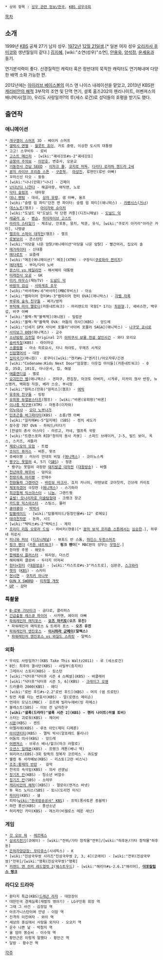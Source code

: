  * 상위 항목 : [[성우 관련 정보/한국]], [[KBS 성우극회]]

[[목차]]

== 소개 ==
1999년 [[한국방송공사|KBS]] 공채 27기 남자 성우. [[1972년]] [[12월 21일]]생.[* 일본 여자 성우 [[오리카사 후미코]]와 생년월일이 같다.] [[김지혜]], [wiki:"소연(성우)"소연], [[안용욱]], [[양석정]], [[윤세웅]]과 동기.

연기분석력이 좋다. 신경질적인 캐릭터 혹은 정반대의 묵직한 캐릭터도 연기해내며 다양한 배역 소화 가능한 편.

2012년에는 [[아이러브 베이스볼]]의 미스 앤 나이스 내레이션을 맡았고, 2013년 KBS판 [[캐리비안의 해적]] 3부작의 조연 및 단역 연기, 셜록 홈즈202의 헨리나이트, 어벤져스의 배너박사(헐크), 우리도 사랑일까?의 루(세스 로건)로 성덕들의 호평을 받기도 했다.

== 출연작 ==
=== 애니메이션 ===
 * [[개구쟁이 스머프]] 3D - 베이커 스머프
 * [[갤럭시 엔젤]] - [[월콧트 휴이]], 카토 중령, 이상한 도시의 대통령
 * 고고! 스쿠비두 - 로비
 * [[고스트 메신저]] - [wiki:"궤네깃또#s-2"궤네깃또]
 * [[금붕어 주의보]] - [[타나카야마|이만호]], 변호사, 오문교
 * [[기동전사 건담 SEED]] - [[이자크 쥴]], [[코지로 머독]], [[다리다 로라하 챈드라 2세]]
 * [[꿈의 라이브 프리즘 스톤]] - [[DJ COO|구준혁]],  [[노리즈키 진|마성진]], 류현민(류빈 아빠)
 * 꼬마신선 타오 - 둥둥
 * [wiki:"나나(만화)"나나] - 긴페이
 * [[난다난다 니얀다]] - 해골마왕, 매직맨, 노로
 * [[닥터 슬럼프]] - 대마왕
 * [[대니 팬텀]] - 대쉬, [[상자 유령]], 샘 아빠, 울프
 * [wiki:"슬랩 업 파티"던전 앤 파이터: 슬랩 업 파티](애니박스) - [[카펜시스]]([[거너]])
 * [[데스노트]](챔프) - [[아이자와 슈이치]]
 * [wiki:"도널드 덕"도널드 덕 단편 카툰](디즈니채널) - [[도널드 덕]]
 * [[레귤러 쇼]] - [[벤슨]], [[하이파이브 고스트]]
 * [[라라의 스타일기]] - 체조남, 안포동, 뭉치, 탁훈, 유식, [wiki:"쿠로키 아키라"아라곤 카이], 나벙글
 * [[랠프의 스파이 대작전]](챔프) - 랠프
 * [[로봇보이]] - 콘스탄틴
 * [wiki:"마당을 나온 암탉/애니메이션"마당을 나온 암탉] - 빨간머리, 집오리 솔
 * [[메가파이터]] - 신대풍
 * [[메다로트]] - 보즐레
 * [wiki:"메조(애니메이션)" 메조](XTM) - 구장식([[쿠로와라 켄이치]])
 * [[메타제트]] - 부머/닥터 노바
 * [[몬스터 vs 에일리언]] - 해서웨이 대통령
 * [[미래전사 오공]] - GK
 * [[미키 마우스]](재능TV) - [[도널드 덕]]
 * [[바람의 검심]] - [[사와게죠 쵸우]]
 * [wiki:"바사라#s-6"바사라](MBC무비스) - 아쇼
 * [wiki:"뱀파이어 헌터#s-3"뱀파이어 헌터 OVA](애니박스) - [[자벨 자록]]
 * [[부루와 숲속 친구들]] - 짜가/방자
 * [[부탁해 마이 멜로디]](카툰네트워크) - 마리랜드의 국왕[* 1기는 [[최원형]].], 세바스찬, 백우섭, 바쿠 아빠
 * [wiki:"블랙·잭"블랙잭](애니원) - 밀렵꾼
 * [wiki:"블랙·잭"블랙잭 OVA: 어둠의 의사](KBS) - 앙드레
 * [wiki:"신세기 GPX 사이버 포뮬러"사이버 포뮬러 SAGA](애니박스) - [[나구모 쿄시로]]
 * [[사이보그 009]](애니맥스) - 교수
 * [[소년탐정 김전일]] Original 2기 [[아마쿠사 보물 전설 살인사건]] - 와다 모리오
 * [[숨바꼭질]](KBS) - 야이마오
 * [[스쿨럼블]] - 아소 히로요시, 타니 하야토, 우메즈 시게오
 * [[신암행어사]] - 대장
 * [[십이국기]](애니원) - 로쿠타([wiki:"엔키#s-2"엔키])/아오자루/긴겐
 * [wiki:"Codename:Kids Next Door"암호명: 이웃집 아이들](카툰네트워크) - 0호, 35호, 101호, 아나운서, 칩, 해설
 * [[애플캔디걸]] - 벨로
 * [[요괴인간 벰]](애니맥스) - 겐파쿠, 편집장, 마코토 아버지, 시게루, 미카미 형사 반장, 뉴스앵커, 백화점 직원, 베라 스승, 부시장
 * [wiki:"원피스(만화)"원피스](챔프) - [[에릭(원피스)|에릭]]
 * [[유후와 친구들]] - 링링
 * [[유희왕 듀얼몬스터즈]](챔프) - [wiki:"바론(유희왕)"바론]
 * [[이나중 탁구부]](XTM) - 마동추(이자와)
 * [[이누야샤]] - [[오다 노부나가]]
 * [[인조곤충 버그파이터]](KBS) - 소룡/첸 아빠
 * [wiki:"일지매#s-5"일지매] (SBS) - 정치 세도가
 * 잠수함 707 OVA - 하워드/타다기
 * [전설의 총사 아스타] - 라르고, 카네, 엘프족 국왕
 * [wiki:"트랜스포머 RID"정의의 용사 카봇] - 스피드 브레이커, J-5, 빌드 보이, 옥스, 스키즈, 셔틀러
 * [[제로니모의 모험]] - 트랩
 * [[조이드 퓨저스]] - 버튼, 왓츠
 * 쥬베이짱 : 러브리 안대의 비밀 ([[애니맥스]]) - 코이노스케
 * [[짱구는 못말려]] 4, 5기 ([[SBS]]) - 정훈
  * 짱구는 못말려 극장판 [[돼지발굽 대작전]] ([[대원방송]]) - 바렐
 * [[천년여우 여우비]] - 덩치요
 * [[천방지축 아리짱]] - 안재수
 * [[천원돌파 그렌라간]] - [[죠건 바크사&바린보 바크사|바린보 바크사]], 죠지 카나이, 아텐보로 코아칫치, 긴브레 카이토
 * [[체포하겠어]] 극장판 ([[애니맥스]]) - 스기하라
 * [[최강합체 믹스마스터]] - [[니놈]], 그랜드펑
 * [[출발! 모나리자호 미술탐험대]] - 크랭크 장군
 * [[카드왕 믹스마스터]] - 스팀스, 몰러
 * [[쿵야쿵야]] - [[박박사]]
 * [[탑블레이드]] - [wiki:"탑블레이드/등장인물#s-12" 로메오]
 * [[태극천자문]] - 돈하, 시드
 * [wiki:"택틱스#s-2"택틱스] - 제자
 * [[프리티 리듬 오로라 드림]] - 히비키(현중)[* [[꿈의 보석 프리즘 스톤]]에서는 [[심승한]].], 하루네 히로시
 * [[피니와 퍼브]] ([[디즈니채널]]) - 뷰포드 반 스톰, [[하인스 두펀스머츠]]
 * [[핑크 팬더#s-2|핑크 팬더]] ([[카툰 네트워크]]) - '''핑크 팬더'''[* MBC판의 성우는 [[우정신]].]
 * 한자왕 주몽 - 해모수
 * [[합체용사 플러스터]] - 워리엄, 더스킨
 * 해피해피 클로버 - 두더지 아저씨
 * [[헌터×헌터]] ([[대원방송]]) - [wiki:"카스트로#s-3"카스트로], 심판관, [[스크와라]]
 * [[헷지]] ([[한국방송공사|KBS]]) - 스키터
 * [[현시연]] - [[쿠치키 마나부]]
 * [[GUN X SWORD]] - [[미하엘 개럿]]
 * [[UP(애니메이션)|UP]] - 감마

=== 특촬물 ===
 * [[B-로보 카부타크|B-로봇 가브타크]] - 금다로, 클리퍼스
 * [[토미카 히어로 레스큐 파이어|긴급출동 레스큐 파이어]] - 사카엔, 에이미 아빠
 * [[마법전대 마지레인저|파워레인저 매직포스]] - '''[[오즈 마키토]](오즈 유진)'''
  * 파워레인저 매직포스 & 트레저 포스 - '''오즈 유진'''
 * [[염신전대 고온저|파워레인저 엔진포스]] - '''[[이시하라 군페이]](알렉스)'''
  * [[염신전대 고온저 VS 게키레인저|파워레인저 엔진포스 vs 와일드 스피릿]] - 알렉스

=== 외화 ===
 * 우리도 사랑일까?!(KBS Take This Waltz2011) - 루 (세스로건)
 * 8인: 최후의 결사단(KBS) - 사밀부(증지위)
 * 그레이시 스토리(KBS) - 킹스턴
 * [wiki:"닥터후"닥터후 시즌 4 스페셜](KBS) - 바클레이
 * [wiki:"닥터후"닥터후 시즌 5, 6](KBS) - [[크레이그 오웬]]
 * 드라큘라 2000(KBS) - 에디
 * [wiki:"로빈 후드#s-2.2"로빈 후드](KBS) - 머치 (샘 트로턴)
 * 링컨 차를 타는 변호사(KBS) - 얼(로렌스 메이슨)
 * 먼데이 모닝스(MBC) - 호르헤 빌라누에바(빙 라메스)
 * 블래스트(SBS) - 이브 전 남자친구
 * '''[wiki:"셜록(드라마)"셜록 시즌 2](KBS) - 헨리 나이트(러셀 토비)'''
 * 스타는 괴로워(KBS) - 제이비
 * [[시몬]](KBS) - 켄트
 * 아멜리에(KBS) - 루츠 아인(제미 디페론)
 * [[아이덴티티]](KBS) - 맬릭 박사(알프레드 몰리나)
 * 어둠의 의사(KBS) - 앙드레
 * [[어벤져스]] - 브루스 배너/헐크(마크 러팔로)
 * [[오션스 일레븐]](KBS) - 프랭크 캐톤(베니 맥)
 * 워리어스(EBS)-3회 탐욕의 정복자 코르테스 - 콰도발
 * 웰컴 투 사라예보(KBS) - 리스토(고란 비스닉)
 * [[조조:황제의 반란]] -  길막
 * 천국의 속삭임(KBS) - 의사 선생님
 * [[칭기즈 칸]](KBS) - 청소년 버얼수
 * [[칭기즈 칸]](SBS) - 소테무
 * [[캐리비안의 해적]]([KBS]) - 멀로이(앤거스 바넷)
 * 투 윅스 노티스(SBS) - 토니(도리언 미식)
 * [[파이터]](KBS) - 샐
 * 피막([[wiki:"한국방송공사" KBS]]) - 프억(퐁사토른 종윌락)
 * 하얀 풍선(KBS) - 풍선소년
 * 허리케인 카터(KBS) - 레스라(비셀로스 레온 새넌)

=== 게임 ===
 * [[갓 오브 워]] - [[헤르메스]]
 * [[삼국지전기]](코에이) - [wiki:"전위/기타 창작물"전위]/[wiki:"하후돈/기타 창작물"하후돈]
 * [[은하자양강장: 무타쥬스]](시네픽스) - K
 * [wiki:"진삼국무쌍 시리즈"진삼국무쌍 2, 3, 4](코에이) - [wiki:"전위(진삼국무쌍)"전위]/[wiki:"맹획(진삼국무쌍)"맹획]
 * [[커맨드 앤 컨커 레드얼럿 2]]([[웨스트우드]]) - [wiki:"해리어#s-2.6.1"해리어], '''[[아포칼립스 탱크]]'''

=== 라디오 드라마 ===
 * 환타지 특급(KBS)[[드래곤 라자]] - 대장장이
 * 대한민국 경제실록(재벌의 맹아기) - LG구인회 회장 역
 * 그때 그 사건 - 김정일 역
 * 아프가니스탄이여 안녕 - 이맘 역
 * 진격의 미친여자 - 와이 역
 * 세상의 중심에서 사랑을 외치다 - 오오키 역
 * 운수 나쁜 날 - 박첨지 역
 * 울 엄마 봉순씨 - 이수혁 역
 * 황만근은 이렇게 말했다 - 황만근 역
 * 달밤 - 황수건 역



[[각주]]
